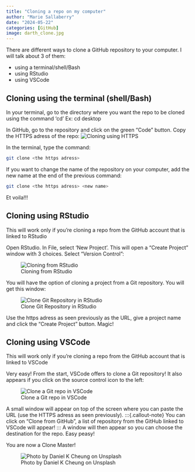 ```yaml
---
title: "Cloning a repo on my computer"
author: "Marie Sallaberry"
date: "2024-05-22"
categories: [GitHub]
image: darth_clone.jpg
---
```


There are different ways to clone a GitHub repository to your computer. I will talk about 3 of them:

- using a terminal/shell/Bash
- using RStudio
- using VSCode

## Cloning using the terminal (shell/Bash)

In your terminal, go to the directory where you want the repo to be cloned using the command 'cd'
Ex: cd desktop

In GitHub, go to the repository and click on the green "Code" button.
Copy the HTTPS adress of the repo:
![Cloning using HTTPS](clone_https.png "Screenshot of https cloning in GitHub")

In the terminal, type the command:
```.bash
git clone <the https adress>
```
If you want to change the name of the repository on your computer, add the new name at the end of the previous command:
```.bash
git clone <the https adress> <new name>
```
Et voila!!!

## Cloning using RStudio

:::{.callout-warning}
This will work only if you're cloning a repo from the GitHub account that is linked to RStudio
:::

Open RStudio. In File, select 'New Project'. This will open a "Create Project" window with 3 choices. Select "Version Control":

![Cloning from RStudio](Rstudio_clone.png "Screenshot of project creation in RStudio")

You will have the option of cloning a project from a Git repository. You will get this window:

![Clone Git Repository in RStudio](Clone_git_rstudio.png "Screenshot of the Clone Git Repository window")

Use the https adress as seen previously as the URL, give a project name and click the "Create Project" button.
Magic!

## Cloning using VSCode

:::{.callout-warning}
This will work only if you're cloning a repo from the GitHub account that is linked to VSCode
:::

Very easy!
From the start, VSCode offers to clone a Git repository! It also appears if you click on the source control icon to the left:

![Clone a Git repo in VSCode](Clone_VSCode.png "Access to clone Git repo in Visual Studio Code")

A small window will appear on top of the screen where you can paste the URL (use the HTTPS adress as seen previously).
:::{.callout-note}
You can click on "Clone from GitHub", a list of repository from the GitHub linked to VSCode will appear!
:::
A window will then appear so you can choose the destination for the repo.
Easy peasy!

You are now a Clone Master!

![Photo by Daniel K Cheung on Unsplash](darth_clone.jpg "Picture of lego Darth Vader")